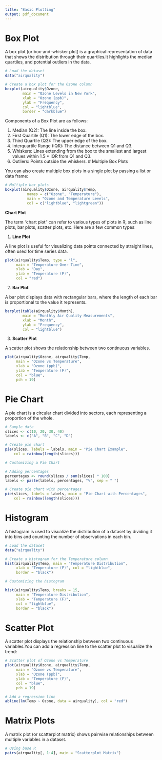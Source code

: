 ---
title: "Basic Plotting"
output: pdf_document
---
# Box Plot
A box plot (or box-and-whisker plot) is a graphical representation of data that shows the distribution through their quartiles.It highlights the median
quartiles, and potential outliers in the data.
```{r}
# Load the dataset
data("airquality")

# Create a box plot for the Ozone column
boxplot(airquality$Ozone, 
        main = "Ozone Levels in New York",
        xlab = "Ozone (ppb)",
        ylab = "Frequency",
        col = "lightblue",
        border = "darkblue")
```
Components of a Box Plot are as follows:

1. Median (Q2): The line inside the box.
2. First Quartile (Q1): The lower edge of the box.
3. Third Quartile (Q3): The upper edge of the box.
4. Interquartile Range (IQR): The distance between Q1 and Q3.
5. Whiskers: Lines extending from the box to the smallest and largest values within 1.5 * IQR from Q1 and Q3.
6. Outliers: Points outside the whiskers.
# Multiple Box Plots

You can also create multiple box plots in a single plot by passing a list or data frame:
```{r}
  
# Multiple box plots
boxplot(airquality$Ozone, airquality$Temp,
          names = c("Ozone", "Temperature"),
          main = "Ozone and Temperature Levels",
          col = c("lightblue", "lightgreen"))
```
**Chart Plot**

The term "chart plot" can refer to various types of plots in R, such as line plots, bar plots, scatter plots, etc. Here are a few common types:

1. **Line Plot**

A line plot is useful for visualizing data points connected by straight lines, often used for time series data.
```{r}
plot(airquality$Temp, type = "l",
     main = "Temperature Over Time",
     xlab = "Day",
     ylab = "Temperature (F)",
     col = "red")
```
2. **Bar Plot**

A bar plot displays data with rectangular bars, where the length of each bar is proportional to the value it represents.
```{r}
barplot(table(airquality$Month),
        main = "Monthly Air Quality Measurements",
        xlab = "Month",
        ylab = "Frequency",
        col = "lightblue")
```
3. **Scatter Plot**

A scatter plot shows the relationship between two continuous variables.
```{r}
plot(airquality$Ozone, airquality$Temp,
     main = "Ozone vs Temperature",
     xlab = "Ozone (ppb)",
     ylab = "Temperature (F)",
     col = "blue",
     pch = 19)
```
# Pie Chart

A pie chart is a circular chart divided into sectors, each representing a proportion of the whole.
```{r}
# Sample data
slices <- c(10, 20, 30, 40)
labels <- c("A", "B", "C", "D")

# Create pie chart
pie(slices, labels = labels, main = "Pie Chart Example", 
    col = rainbow(length(slices)))
```
```{r}
# Customizing a Pie Chart

# Adding percentages
percentages <- round(slices / sum(slices) * 100)
labels <- paste(labels, percentages, "%", sep = " ")

# Create pie chart with percentages
pie(slices, labels = labels, main = "Pie Chart with Percentages",
    col = rainbow(length(slices)))
```
# Histogram

A histogram is used to visualize the distribution of a dataset by dividing it into bins and counting the number of observations in each bin.
```{r}
# Load the dataset
data("airquality")

# Create a histogram for the Temperature column
hist(airquality$Temp, main = "Temperature Distribution", 
     xlab = "Temperature (F)", col = "lightblue", 
     border = "black")
```  
```{r}
# Customizing the histogram

hist(airquality$Temp, breaks = 15, 
     main = "Temperature Distribution", 
     xlab = "Temperature (F)", 
     col = "lightblue", 
     border = "black")
```
# Scatter Plot

A scatter plot displays the relationship between two continuous variables.You can add a regression line to the scatter plot to visualize the trend:
```{r}
# Scatter plot of Ozone vs Temperature
plot(airquality$Ozone, airquality$Temp, 
     main = "Ozone vs Temperature", 
     xlab = "Ozone (ppb)", 
     ylab = "Temperature (F)", 
     col = "blue", 
     pch = 19)

# Add a regression line
abline(lm(Temp ~ Ozone, data = airquality), col = "red")
```
# Matrix Plots

A matrix plot (or scatterplot matrix) shows pairwise relationships between multiple variables in a dataset.
```{r}
# Using base R
pairs(airquality[, 1:4], main = "Scatterplot Matrix")
```
